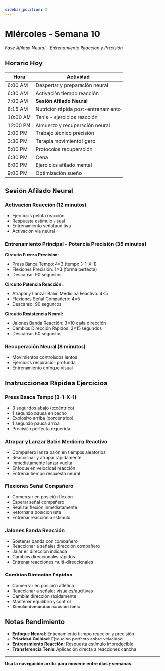 ```yaml
---
sidebar_position: 3
---
```



<WorkoutNav weekNumber={10} />

# Miércoles - Semana 10

_Fase Afilado Neural - Entrenamiento Reacción y Precisión_

## Horario Hoy

| Hora | Actividad |
|------|----------|
| 6:00 AM | Despertar y preparación neural |
| 6:30 AM | Activación tiempo reacción |
| 7:00 AM | **Sesión Afilado Neural** |
| 8:15 AM | Nutrición rápida post-entrenamiento |
| 10:00 AM | Tenis - ejercicios reacción |
| 12:00 PM | Almuerzo y recuperación neural |
| 2:00 PM | Trabajo técnico precisión |
| 3:30 PM | Terapia movimiento ligero |
| 5:00 PM | Protocolos recuperación |
| 6:30 PM | Cena |
| 8:00 PM | Ejercicios afilado mental |
| 9:00 PM | Optimización sueño |

## Sesión Afilado Neural

### Activación Reacción (12 minutos)
- Ejercicios pelota reacción
- Respuesta estímulo visual
- Entrenamiento señal auditiva
- Activación vía neural

### Entrenamiento Principal - Potencia Precisión (35 minutos)

**Circuito Fuerza Precisión:**
- Press Banca Tempo: 4×3 (tempo 3-1-X-1)
- Flexiones Precisión: 4×3 (forma perfecta)
- Descanso: 90 segundos

**Circuito Potencia Reacción:**
- Atrapar y Lanzar Balón Medicina Reactivo: 4×5
- Flexiones Señal Compañero: 4×5
- Descanso: 90 segundos

**Circuito Resistencia Neural:**
- Jalones Banda Reacción: 3×10 cada dirección
- Cambios Dirección Rápidos: 3×15 segundos
- Descanso: 60 segundos

### Recuperación Neural (8 minutos)
- Movimientos controlados lentos
- Ejercicios respiración profunda
- Entrenamiento enfoque visual

## Instrucciones Rápidas Ejercicios

### Press Banca Tempo (3-1-X-1)
- 3 segundos abajo (excéntrico)
- 1 segundo pausa en pecho
- Explosivo arriba (concéntrico)
- 1 segundo pausa arriba
- Precisión perfecta requerida

### Atrapar y Lanzar Balón Medicina Reactivo
- Compañero lanza balón en tiempos aleatorios
- Reaccionar y atrapar rápidamente
- Inmediatamente lanzar vuelta
- Enfoque en velocidad reacción
- Entrenar tiempo respuesta neural

### Flexiones Señal Compañero
- Comenzar en posición flexión
- Esperar señal compañero
- Realizar flexión inmediatamente
- Retornar a posición lista
- Entrenar reacción a estímulo

### Jalones Banda Reacción
- Sostener banda con compañero
- Reaccionar a señales dirección compañero
- Jalar en dirección indicada
- Cambios direccionales rápidos
- Entrenar reacciones multi-direccionales

### Cambios Dirección Rápidos
- Comenzar en posición atlética
- Reaccionar a señales visuales/auditivas
- Cambiar dirección rápidamente
- Mantener equilibrio y control
- Simular demandas reacción tenis

## Notas Rendimiento
- **Enfoque Neural**: Entrenamiento tiempo reacción y precisión
- **Prioridad Calidad**: Ejecución perfecta sobre velocidad
- **Entrenamiento Reacción**: Respuesta estímulo impredecible
- **Transferencia Tenis**: Aplicación directa a reacciones cancha

---

**Usa la navegación arriba para moverte entre días y semanas.**